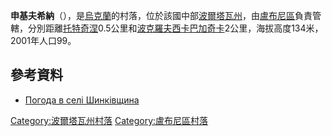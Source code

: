 {{coord|49|53|9|N|33|9|4|E|scale:100000_region:UA|display=title}}

'''申基夫希納'''（{{lang-uk|Шинківщина}}），是[[烏克蘭|烏克蘭]]的村落，位於該國中部[[波爾塔瓦州|波爾塔瓦州]]，由[[盧布尼區|盧布尼區]]負責管轄，分別距離[[托特奇涅|托特奇涅]]0.5公里和[[波克羅夫西卡巴加奇卡|波克羅夫西卡巴加奇卡]]2公里，海拔高度134米，2001年人口99。

==參考資料==
* [http://weather.in.ua/ua/poltavskaja/28951 Погода в селі Шинківщина] {{Wayback|url=http://weather.in.ua/ua/poltavskaja/28951 |date=20200203210315 }}

{{DEFAULTSORT:Шинківщина}}
[[Category:波爾塔瓦州村落|Category:波爾塔瓦州村落]]
[[Category:盧布尼區村落|Category:盧布尼區村落]]


{{Poltava-geo-stub}}